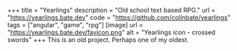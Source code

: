 +++
title = "Yearlings"
description = "Old school text based RPG."
url = "https://yearlings.bate.dev"
code = "https://github.com/colinbate/yearlings"
tags = ["angular", "game", "rpg"]
[image]
url = "https://yearlings.bate.dev/favicon.png"
alt = "Yearlings icon - crossed swords"
+++
This is an old project. Perhaps one of my oldest.